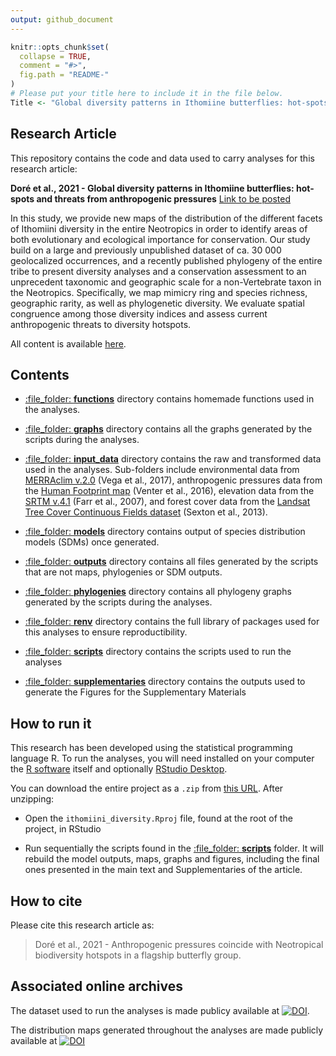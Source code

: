 ```yaml
---
output: github_document
---
```


<!-- README.md is generated from README.Rmd. Please edit that file -->

```r
knitr::opts_chunk$set(
  collapse = TRUE,
  comment = "#>",
  fig.path = "README-"
)
# Please put your title here to include it in the file below.
Title <- "Global diversity patterns in Ithomiine butterflies: hot-spots and threats from anthropogenic pressures"
```

## Research Article

This repository contains the code and data used to carry analyses for this research article:

__Doré et al., 2021 - Global diversity patterns in Ithomiine butterflies: hot-spots and threats from anthropogenic pressures__ [Link to be posted]()

  In this study, we provide new maps of the distribution of the different facets of Ithomiini diversity in the entire Neotropics in order to identify areas of both evolutionary and ecological importance for conservation. Our study build on a large and previously unpublished dataset of ca. 30 000 geolocalized occurrences, and a recently published phylogeny of the entire tribe to present diversity analyses and a conservation assessment to an unprecedent taxonomic and geographic scale for a non-Vertebrate taxon in the Neotropics. Specifically, we map mimicry ring and species richness, geographic rarity, as well as phylogenetic diversity. We evaluate spatial congruence among those diversity indices and assess current anthropogenic threats to diversity hotspots.  

All content is available [here](https://github.com/MaelDore/ithomiini_diversity).


## Contents

 - [:file\_folder: **functions**](functions/) directory contains homemade functions used in the analyses.
 
 - [:file\_folder: **graphs**](graphs/) directory contains all the graphs generated by the scripts during the analyses.
  
 - [:file\_folder: **input_data**](input_data/) directory contains the raw and transformed data used in the analyses. Sub-folders include environmental data from [MERRAclim v.2.0](https://doi.org/10.5061/dryad.s2v81) (Vega et al., 2017), anthropogenic pressures data from the [Human Footprint map](https://doi.org/10.1038/ncomms12558) (Venter et al., 2016), elevation data from the [SRTM v.4.1](http://srtm.csi.cgiar.org) (Farr et al., 2007), and forest cover data from the [Landsat Tree Cover Continuous Fields dataset](https://developers.google.com/earth-engine/datasets/catalog/NASA_MEASURES_GFCC_TC_v3) (Sexton et al., 2013).
   
 - [:file\_folder: **models**](models/) directory contains output of species distribution models (SDMs) once generated.

 - [:file\_folder: **outputs**](outputs/) directory contains all files generated by the scripts that are not maps, phylogenies or SDM outputs.
 
 - [:file\_folder: **phylogenies**](phylogenies/) directory contains all phylogeny graphs generated by the scripts during the analyses.

 - [:file\_folder: **renv**](renv/) directory contains the full library of packages used for this analyses to ensure reproductibility.
   
 - [:file\_folder: **scripts**](scripts/) directory contains the scripts used to run the analyses 
 
 - [:file\_folder: **supplementaries**](supplementaries/) directory contains the outputs used to generate the Figures for the Supplementary Materials 
  

## How to run it

This research has been developed using the statistical programming
language R. To run the analyses, you will need
installed on your computer the [R software](https://cloud.r-project.org/)
itself and optionally [RStudio Desktop](https://rstudio.com/products/rstudio/download/).

You can download the entire project as a `.zip` from [this URL](/archive/master.zip). After unzipping:
  
  - Open the `ithomiini_diversity.Rproj` file, found at the root of the project, in RStudio

  - Run sequentially the scripts found in the [:file\_folder: **scripts**](scripts/) folder. It will rebuild the model outputs, maps, graphs and figures, including the final ones presented in the main text and Supplementaries of the article.


## How to cite

Please cite this research article as:
  
> Doré et al., 2021 - Anthropogenic pressures coincide with Neotropical biodiversity hotspots in a flagship butterfly group.


## Associated online archives

The dataset used to run the analyses is made publicy available at [![DOI](https://zenodo.org/badge/DOI/10.5281/zenodo.4696055.svg)](https://doi.org/10.5281/zenodo.4696055).

The distribution maps generated throughout the analyses are made publicly available at  [![DOI](https://zenodo.org/badge/DOI/10.5281/zenodo.4673446.svg)](https://doi.org/10.5281/zenodo.4673446)
